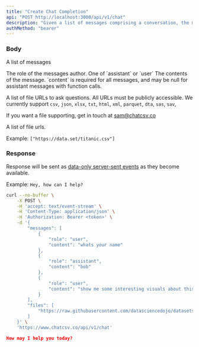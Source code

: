 ```yaml
---
title: "Create Chat Completion"
api: "POST http://localhost:3000/api/v1/chat"
description: "Given a list of messages comprising a conversation, the model will return a response."
authMethod: "bearer"
---
```


### Body

<ResponseField name="messages" type="array" required>

A list of messages

<Expandable  title="Messages object" defaultOpen>

<ResponseField name="role" type="string" required>
  The role of the messages author. One of `assistant` or `user`
</ResponseField>

<ResponseField name="content" type="string" required>
  The contents of the message. `content` is required for all messages, and may
  be null for assistant messages with function calls.
</ResponseField>

</Expandable>

</ResponseField>

<ResponseField name="files" type="array">

A list of file URLs to ask questions. All URLs must be publicly accessible. We currently support `csv`, `json`, `xlsx`, `txt`, `html`, `xml`, `parquet`, `dta`, `sas`, `sav`,

If you want a file supporting, get in touch at <a href="mailto:sam@chatcsv.co?subject=FileType">sam@chatcsv.co</a>

<Expandable title="Toggle object" defaultOpen>

<ResponseField>
  A list of file urls.

Example: `["https://data.set/titanic.csv"]`

</ResponseField>

</Expandable>

</ResponseField>

### Response

Response will be sent as [data-only server-sent events](https://developer.mozilla.org/en-US/docs/Web/API/Server-sent_events/Using_server-sent_events#event_stream_format) as they become available.

Example: `Hey, how can I help?`

<RequestExample>

```bash Example Request
curl --no-buffer \
    -X POST \
    -H 'accept: text/event-stream' \
    -H 'Content-Type: application/json' \
    -H 'Authorization: Bearer <token>' \
    -d '{
        "messages": [
            {
                "role": "user",
                "content": "whats your name"
            },
            {
                "role": "assistant",
                "content": "bob"
            },
            {
                "role": "user",
                "content": "show me some interesting visuals about this data. but start with what q i asked first"
            }
        ],
        "files": [
            "https://raw.githubusercontent.com/datasciencedojo/datasets/master/titanic.csv"
        ]
    }' \
    'https://www.chatcsv.co/api/v1/chat'
```

</RequestExample>

<ResponseExample>

```json Response
How may I help you today?
```

</ResponseExample>
